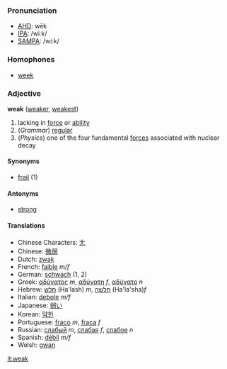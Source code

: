 ===Pronunciation===
*[[w:AHD|AHD]]: wēk
*[[w:IPA|IPA]]: /wiːk/
*[[w:SAMPA|SAMPA]]: /wi:k/

===Homophones===
*[[week]]

===Adjective===
'''weak''' ([[weaker]], [[weakest]])

# lacking in [[force]] or [[ability]]
# (''Grammar'') [[regular]]
# (''Physics'') one of the four fundamental [[force]]s associated with nuclear decay

====Synonyms====
*[[frail]] (1)

====Antonyms====
*[[strong]]

====Translations====
*Chinese Characters: [[尢]]
*Chinese: [[微弱]]
*Dutch: [[zwak]]
*French: [[faible]] ''m/f''
*German: [[schwach]] (1, 2)
*Greek: [[αδύνατος]] ''m'', [[αδύνατη]] ''f'', [[αδύνατο]] ''n''
*Hebrew: [[חלש]] (Ha'lash) ''m'', [[חלשה]] (Ha'la'sha)''f''
*Italian: [[debole]] ''m/f''
*Japanese: [[弱い]]
*Korean: [[약한]]
*Portuguese: [[fraco]] ''m'', [[fraca]] ''f''
*Russian: [[слабый]] ''m'', [[слабая]] ''f'', [[слабое]] ''n''
*Spanish: [[débil]] ''m/f''
*Welsh: [[gwan]]

[[it:weak]]